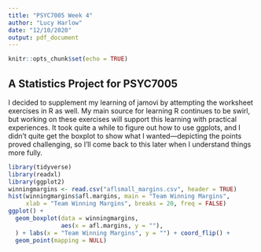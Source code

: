 ```yaml
---
title: "PSYC7005 Week 4"
author: "Lucy Harlow"
date: "12/10/2020"
output: pdf_document
---
```


```r
knitr::opts_chunk$set(echo = TRUE)
```

## A Statistics Project for PSYC7005

I decided to supplement my learning of jamovi by attempting the worksheet exercises in R as well. My main source for learning R continues to be swirl, but working on these exercises will support this learning with practical experiences. It took quite a while to figure out how to use ggplots, and I didn't quite get the boxplot to show what I wanted---depicting the points proved challenging, so I'll come back to this later when I understand things more fully.


```r
library(tidyverse)
library(readxl)
library(ggplot2)
winningmargins <- read.csv("aflsmall_margins.csv", header = TRUE)
hist(winningmargins$afl.margins, main = "Team Winning Margins", 
     xlab = "Team Winning Margins", breaks = 20, freq = FALSE)
ggplot() +
  geom_boxplot(data = winningmargins,
               aes(x = afl.margins, y = ""),
  ) + labs(x = "Team Winning Margins", y = "") + coord_flip() +
  geom_point(mapping = NULL)

```

